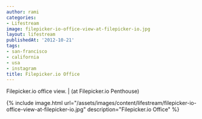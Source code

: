 ```yaml
---
author: rami
categories:
- Lifestream
image: filepicker-io-office-view-at-filepicker-io.jpg
layout: lifestream
publishedAt: '2012-10-21'
tags:
- san-francisco
- california
- usa
- instagram
title: Filepicker.io Office
---
```


Filepicker.io office view. | (at Filepicker.io Penthouse)

{% include image.html url="/assets/images/content/lifestream/filepicker-io-office-view-at-filepicker-io.jpg" description="Filepicker.io Office" %}